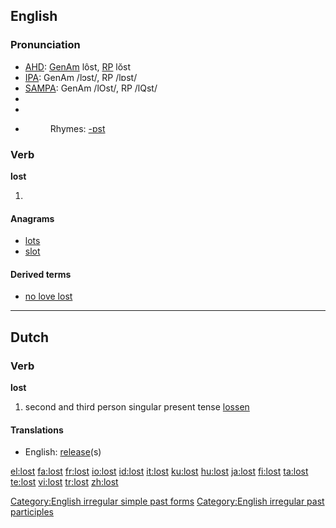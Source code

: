 ==English==

{{rank|friends|forth|fire|379|lost|human|kept|business}}

===Pronunciation===
*[[w:AHD|AHD]]: [[w:General American|GenAm]] lôst, [[w:Received Pronunciation|RP]] lŏst
*[[w:IPA|IPA]]: GenAm /lɔst/, RP /lɒst/
*[[w:SAMPA|SAMPA]]: GenAm /lOst/, RP /lQst/
*{{audio|En-ca-lost.ogg|Audio (CA)}}
*{{audio|en-us-lost.ogg|Audio (US)}}
*{{audio|En-uk-lost.ogg|Audio (UK)}}
*:Rhymes: [[Rhymes:English:-ɒst|-ɒst]]

===Verb===
'''lost'''
#{{past of|lose}}

<!--this belongs on the page for "lose" ====Translations====
(''past tense'')
*Danish: [[tabte]]
*Dutch: [[verloor]], [[verloren]]
*Hebrew: [[:he:אבד|אבד]]
*Indonesian: [[hilang|kehilangan]], [[kalah]]
*Japanese: [[失った]] ([[うしなった]], ushinatta), [[負けた]] ([[まけた]], maketa)
*Vietnamese: [[đã mất]]

(''past participle'')
*Chinese: [[失去]], [[丢失]]
*Danish: [[tabt]]
*Dutch: [[verloren]], [[verdwaald]]
*French: [[perdu]]
*German: [[verloren]]
*Indonesian: [[hilang|kehilangan]], [[kalah]]
*Irish: [[caillte]]
*Italian: [[perso]] 
*Japanese: [[失った]] ([[うしなった]], ushinatta), [[負けた]] ([[まけた]], maketa)
*Portuguese: [[perdido]] {{m}}, [[perdida]] {{f}}
*Spanish: [[perdido]] {{m}}, [[perdida]] {{f}}
*Vietnamese: [[bị mất]]
*Polish: [[zagubiony]] {{m}} , [[zagubiona]] {{m}}}, [[zgubiony]] {{m}}, [[zgubiona]] {{f}}-->

====Anagrams====
*[[lots]]
*[[slot]]

====Derived terms====
*[[no love lost]]

[[Category:English irregular simple past forms]]
[[Category:English irregular past participles]]

----

==Dutch==
===Verb===
'''lost'''
# second and third person singular present tense [[lossen]]

==== Translations ====
*English: [[release]](s)

[[el:lost]]
[[fa:lost]]
[[fr:lost]]
[[io:lost]]
[[id:lost]]
[[it:lost]]
[[ku:lost]]
[[hu:lost]]
[[ja:lost]]
[[fi:lost]]
[[ta:lost]]
[[te:lost]]
[[vi:lost]]
[[tr:lost]]
[[zh:lost]]